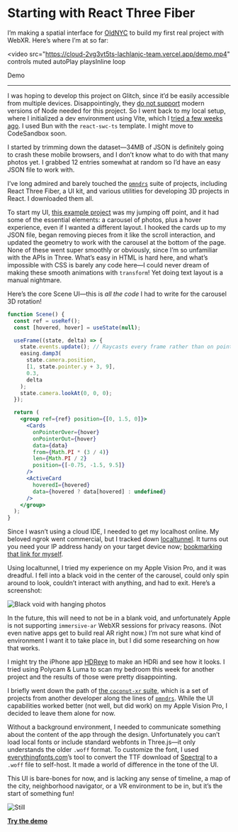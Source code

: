 # Starting with React Three Fiber

I’m making a spatial interface for [OldNYC](https://www.oldnyc.org/) to build my first real project with WebXR. Here’s where I’m at so far:

<video
  src="https://cloud-2vg3vt5ts-lachlanjc-team.vercel.app/demo.mp4"
  controls
  muted
  autoPlay
  playsInline
  loop
>
  Demo
</video>

***

I was hoping to develop this project on Glitch, since it’d be easily accessible from multiple devices. Disappointingly, they [do not support](https://x.com/glitch/status/1779930117529026843) modern versions of Node needed for this project. So I went back to my local setup, where I initialized a dev environment using Vite, which I [tried a few weeks ago](/2024-03-04_hap_shareable_haptic_experience). I used Bun with the `react-swc-ts` template. I might move to CodeSandbox soon.

I started by trimming down the dataset—34MB of JSON is definitely going to crash these mobile browsers, and I don’t know what to do with that many photos yet. I grabbed 12 entries somewhat at random so I’d have an easy JSON file to work with.

I’ve long admired and barely touched the [`pmndrs`](https://github.com/pmndrs) suite of projects, including React Three Fiber, a UI kit, and various utilities for developing 3D projects in React. I downloaded them all.

To start my UI, [this example project](https://codesandbox.io/p/sandbox/cards-dc5fjy?file=/src/App.js:24,31) was my jumping off point, and it had some of the essential elements: a carousel of photos, plus a hover experience, even if I wanted a different layout. I hooked the cards up to my JSON file, began removing pieces from it like the scroll interaction, and updated the geometry to work with the carousel at the bottom of the page. None of these went super smoothly or obviously, since I’m so unfamiliar with the APIs in Three. What’s easy in HTML is hard here, and what’s impossible with CSS is barely any code here—I could never dream of making these smooth animations with `transform`! Yet doing text layout is a manual nightmare.

Here’s the core Scene UI—this is *all the code* I had to write for the carousel 3D rotation!

```jsx
function Scene() {
  const ref = useRef();
  const [hovered, hover] = useState(null);

  useFrame((state, delta) => {
    state.events.update(); // Raycasts every frame rather than on pointer-move
    easing.damp3(
      state.camera.position,
      [1, state.pointer.y + 3, 9],
      0.3,
      delta
    );
    state.camera.lookAt(0, 0, 0);
  });

  return (
    <group ref={ref} position={[0, 1.5, 0]}>
      <Cards
        onPointerOver={hover}
        onPointerOut={hover}
        data={data}
        from={Math.PI * (3 / 4)}
        len={Math.PI / 2}
        position={[-0.75, -1.5, 9.5]}
      />
      <ActiveCard
        hoveredI={hovered}
        data={hovered ? data[hovered] : undefined}
      />
    </group>
  );
}
```

Since I wasn’t using a cloud IDE, I needed to get my localhost online. My beloved ngrok went commercial, but I tracked down [localtunnel](). It turns out you need your IP address handy on your target device now; [bookmarking that link for myself](https://loca.lt/mytunnelpassword).

Using localtunnel, I tried my experience on my Apple Vision Pro, and it was dreadful. I fell into a black void in the center of the carousel, could only spin around to look, couldn’t interact with anything, and had to exit. Here’s a screenshot:

![Black void with hanging photos](https://cloud-2vg3vt5ts-lachlanjc-team.vercel.app/avp.jpeg)

In the future, this will need to not be in a blank void, and unfortunately Apple is not supporting `immersive-ar` WebXR sessions for privacy reasons. (Not even native apps get to build real AR right now.) I’m not sure what kind of environment I want it to take place in, but I did some researching on how that works.

I might try the iPhone app [HDReye](https://apps.apple.com/us/app/hdreye/id1566721813) to make an HDRi and see how it looks. I tried using Polycam & Luma to scan my bedroom this week for another project and the results of those were pretty disappointing.

I briefly went down the path of [the `coconut-xr` suite](https://github.com/coconut-xr/natuerlich), which is a set of projects from another developer along the lines of [`pmndrs`](https://github.com/pmndrs). While the UI capabilities worked better (not well, but did work) on my Apple Vision Pro, I decided to leave them alone for now.

Without a background environment, I needed to communicate something about the content of the app through the design. Unfortunately you can’t load local fonts or include standard webfonts in Three.js—it only understands the older `.woff` format. To customize the font, I used [everythingfonts.com](https://everythingfonts.com/ttf-to-woff)’s tool to convert the TTF download of [Spectral](https://fonts.google.com/specimen/Spectral?query=spectral) to a `.woff` file to self-host. It made a world of difference in the tone of the UI.

This UI is bare-bones for now, and is lacking any sense of timeline, a map of the city, neighborhood navigator, or a VR environment to be in, but it’s the start of something fun!

![Still](https://cloud-2vg3vt5ts-lachlanjc-team.vercel.app/still.jpeg)

[**Try the demo**](https://nyc-time-machine.vercel.app/)
